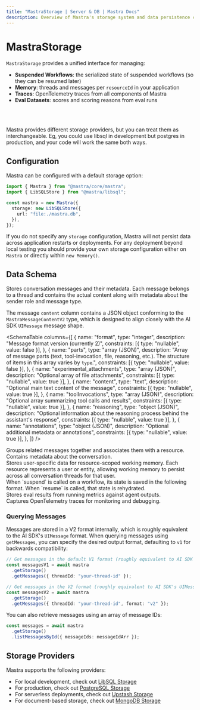 ```yaml
---
title: "MastraStorage | Server & DB | Mastra Docs"
description: Overview of Mastra's storage system and data persistence capabilities.
---
```



# MastraStorage

`MastraStorage` provides a unified interface for managing:

- **Suspended Workflows**: the serialized state of suspended workflows (so they can be resumed later)
- **Memory**: threads and messages per `resourceId` in your application
- **Traces**: OpenTelemetry traces from all components of Mastra
- **Eval Datasets**: scores and scoring reasons from eval runs

<br />

<br />

<StorageOverviewImage />

Mastra provides different storage providers, but you can treat them as interchangeable. Eg, you could use libsql in development but postgres in production, and your code will work the same both ways.

## Configuration

Mastra can be configured with a default storage option:

```typescript copy
import { Mastra } from "@mastra/core/mastra";
import { LibSQLStore } from "@mastra/libsql";

const mastra = new Mastra({
  storage: new LibSQLStore({
    url: "file:./mastra.db",
  }),
});
```

If you do not specify any `storage` configuration, Mastra will not persist data across application restarts or deployments. For any
deployment beyond local testing you should provide your own storage
configuration either on `Mastra` or directly within `new Memory()`.

## Data Schema

<Tabs>
  <TabItem value="messages" label="Messages">
Stores conversation messages and their metadata. Each message belongs to a thread and contains the actual content along with metadata about the sender role and message type.

<br />
<SchemaTable
  columns={[
    {
      name: "id",
      type: "uuidv4",
      description:
        "Unique identifier for the message (format: `xxxxxxxx-xxxx-xxxx-xxxx-xxxxxxxxxxxx`)",
      constraints: [{ type: "primaryKey" }, { type: "nullable", value: false }],
    },
    {
      name: "thread_id",
      type: "uuidv4",
      description: "Parent thread reference",
      constraints: [
        { type: "foreignKey", value: "threads.id" },
        { type: "nullable", value: false },
      ],
    },
    {
      name: "resourceId",
      type: "uuidv4",
      description: "ID of the resource that owns this message",
      constraints: [{ type: "nullable", value: true }],
    },
    {
      name: "content",
      type: "text",
      description:
        "JSON of the message content in V2 format. Example: `{ format: 2, parts: [...] }`",
      constraints: [{ type: "nullable", value: false }],
    },
    {
      name: "role",
      type: "text",
      description: "Enum of `user | assistant`",
      constraints: [{ type: "nullable", value: false }],
    },
    {
      name: "createdAt",
      type: "timestamp",
      description: "Used for thread message ordering",
      constraints: [{ type: "nullable", value: false }],
    },
  ]}
/>

The message `content` column contains a JSON object conforming to the `MastraMessageContentV2` type, which is designed to align closely with the AI SDK `UIMessage` message shape.

<SchemaTable
  columns={[
    {
      name: "format",
      type: "integer",
      description: "Message format version (currently 2)",
      constraints: [{ type: "nullable", value: false }],
    },
    {
      name: "parts",
      type: "array (JSON)",
      description:
        "Array of message parts (text, tool-invocation, file, reasoning, etc.). The structure of items in this array varies by `type`.",
      constraints: [{ type: "nullable", value: false }],
    },
    {
      name: "experimental_attachments",
      type: "array (JSON)",
      description: "Optional array of file attachments",
      constraints: [{ type: "nullable", value: true }],
    },
    {
      name: "content",
      type: "text",
      description: "Optional main text content of the message",
      constraints: [{ type: "nullable", value: true }],
    },
    {
      name: "toolInvocations",
      type: "array (JSON)",
      description: "Optional array summarizing tool calls and results",
      constraints: [{ type: "nullable", value: true }],
    },
    {
      name: "reasoning",
      type: "object (JSON)",
      description:
        "Optional information about the reasoning process behind the assistant's response",
      constraints: [{ type: "nullable", value: true }],
    },
    {
      name: "annotations",
      type: "object (JSON)",
      description: "Optional additional metadata or annotations",
      constraints: [{ type: "nullable", value: true }],
    },
  ]}
/>

</TabItem>

  <TabItem value="threads" label="Threads">
Groups related messages together and associates them with a resource. Contains metadata about the conversation.

<br />
<SchemaTable
  columns={[
    {
      name: "id",
      type: "uuidv4",
      description:
        "Unique identifier for the thread (format: `xxxxxxxx-xxxx-xxxx-xxxx-xxxxxxxxxxxx`)",
      constraints: [{ type: "primaryKey" }, { type: "nullable", value: false }],
    },
    {
      name: "resourceId",
      type: "text",
      description:
        "Primary identifier of the external resource this thread is associated with. Used to group and retrieve related threads.",
      constraints: [{ type: "nullable", value: false }],
    },
    {
      name: "title",
      type: "text",
      description: "Title of the conversation thread",
      constraints: [{ type: "nullable", value: false }],
    },
    {
      name: "metadata",
      type: "text",
      description: "Custom thread metadata as stringified JSON. Example:",
      example: {
        category: "support",
        priority: 1,
      },
    },
    {
      name: "createdAt",
      type: "timestamp",
      constraints: [{ type: "nullable", value: false }],
    },
    {
      name: "updatedAt",
      type: "timestamp",
      description: "Used for thread ordering history",
      constraints: [{ type: "nullable", value: false }],
    },
  ]}
/>

</TabItem>
  <TabItem value="resources" label="Resources">
Stores user-specific data for resource-scoped working memory. Each resource represents a user or entity, allowing working memory to persist across all conversation threads for that user.

<br />
<SchemaTable
  columns={[
    {
      name: "id",
      type: "text",
      description:
        "Resource identifier (user or entity ID) - same as resourceId used in threads and agent calls",
      constraints: [{ type: "primaryKey" }, { type: "nullable", value: false }],
    },
    {
      name: "workingMemory",
      type: "text",
      description:
        "Persistent working memory data as Markdown text. Contains user profile, preferences, and contextual information that persists across conversation threads.",
      constraints: [{ type: "nullable", value: true }],
    },
    {
      name: "metadata",
      type: "jsonb",
      description: "Additional resource metadata as JSON. Example:",
      example: {
        preferences: { language: "en", timezone: "UTC" },
        tags: ["premium", "beta-user"],
      },
      constraints: [{ type: "nullable", value: true }],
    },
    {
      name: "createdAt",
      type: "timestamp",
      description: "When the resource record was first created",
      constraints: [{ type: "nullable", value: false }],
    },
    {
      name: "updatedAt",
      type: "timestamp",
      description: "When the working memory was last updated",
      constraints: [{ type: "nullable", value: false }],
    },
  ]}
/>

</TabItem>
  <TabItem value="workflows" label="Workflows">
When `suspend` is called on a workflow, its state is saved in the following format. When `resume` is called, that state is rehydrated.

<br />
<SchemaTable
  columns={[
    {
      name: "workflow_name",
      type: "text",
      description: "Name of the workflow",
      constraints: [{ type: "nullable", value: false }]
    },
    {
      name: "run_id",
      type: "uuidv4",
      description: "Unique identifier for the workflow execution. Used to track state across suspend/resume cycles (format: `xxxxxxxx-xxxx-xxxx-xxxx-xxxxxxxxxxxx`)",
      constraints: [{ type: "nullable", value: false }]
    },
    {
      name: "snapshot",
      type: "text",
      description: "Serialized workflow state as JSON. Example:",
      example: {
        value: { currentState: 'running' },
        context: {
          stepResults: {},
          attempts: {},
          triggerData: {}
        },
        activePaths: [],
        runId: '550e8400-e29b-41d4-a716-446655440000',
        timestamp: 1648176000000
      },
      constraints: [{ type: "nullable", value: false }]
    },
    {
      name: "createdAt",
      type: "timestamp",
      constraints: [{ type: "nullable", value: false }]
    },
    {
      name: "updatedAt",
      type: "timestamp",
      description: "Last modification time, used to track state changes during workflow execution",
      constraints: [{ type: "nullable", value: false }]
    }
  ]}
/>
  </TabItem>
  <TabItem value="evals" label="Evals">
Stores eval results from running metrics against agent outputs.

<br />
<SchemaTable
  columns={[
    {
      name: "input",
      type: "text",
      description: "Input provided to the agent",
      constraints: [{ type: "nullable", value: false }]
    },
    {
      name: "output",
      type: "text",
      description: "Output generated by the agent",
      constraints: [{ type: "nullable", value: false }]
    },
    {
      name: "result",
      type: "jsonb",
      description: "Eval result data that includes score and details. Example:",
      example: {
        score: 0.95,
        details: {
          reason: "Response accurately reflects source material",
          citations: ["page 1", "page 3"]
        }
      },
      constraints: [{ type: "nullable", value: false }]
    },
    {
      name: "agent_name",
      type: "text",
      constraints: [{ type: "nullable", value: false }]
    },
    {
      name: "metric_name",
      type: "text",
      description: "e.g Faithfulness, Hallucination, etc.",
      constraints: [{ type: "nullable", value: false }]
    },
    {
      name: "instructions",
      type: "text",
      description: "System prompt or instructions for the agent",
      constraints: [{ type: "nullable", value: false }]
    },
    {
      name: "test_info",
      type: "jsonb",
      description: "Additional test metadata and configuration",
      constraints: [{ type: "nullable", value: false }]
    },
    {
      name: "global_run_id",
      type: "uuidv4",
      description: "Groups related evaluation runs (e.g. all unit tests in a CI run)",
      constraints: [{ type: "nullable", value: false }]
    },
    {
      name: "run_id",
      type: "uuidv4",
      description: "Unique identifier for the run being evaluated (format: `xxxxxxxx-xxxx-xxxx-xxxx-xxxxxxxxxxxx`)",
      constraints: [{ type: "nullable", value: false }]
    },
    {
      name: "created_at",
      type: "timestamp",
      constraints: [{ type: "nullable", value: false }]
    }
  ]}
/>
  </TabItem>
  <TabItem value="traces" label="Traces">
Captures OpenTelemetry traces for monitoring and debugging.

<br />
<SchemaTable
  columns={[
    {
      name: "id",
      type: "text",
      description: "Unique trace identifier",
      constraints: [
        { type: "nullable", value: false },
        { type: "primaryKey" }
      ]
    },
    {
      name: "parentSpanId",
      type: "text",
      description: "ID of the parent span. Null if span is top level",
    },
    {
      name: "name",
      type: "text",
      description: "Hierarchical operation name (e.g. `workflow.myWorkflow.execute`, `http.request`, `database.query`)",
      constraints: [{ type: "nullable", value: false }],
    },
    {
      name: "traceId",
      type: "text",
      description: "Root trace identifier that groups related spans",
      constraints: [{ type: "nullable", value: false }]
    },
    {
      name: "scope",
      type: "text",
      description: "Library/package/service that created the span (e.g. `@mastra/core`, `express`, `pg`)",
      constraints: [{ type: "nullable", value: false }]
    },
    {
      name: "kind",
      type: "integer",
      description: "`INTERNAL` (0, within process), `CLIENT` (1, outgoing calls), `SERVER` (2, incoming calls), `PRODUCER` (3, async job creation), `CONSUMER` (4, async job processing)",
      constraints: [{ type: "nullable", value: false }]
    },
    {
      name: "attributes",
      type: "jsonb",
      description: "User defined key-value pairs that contain span metadata",
    },
    {
      name: "status",
      type: "jsonb",
      description: "JSON object with `code` (UNSET=0, ERROR=1, OK=2) and optional `message`. Example:",
      example: {
        code: 1,
        message: "HTTP request failed with status 500"
      }
    },
    {
      name: "events",
      type: "jsonb",
      description: "Time-stamped events that occurred during the span",
    },
    {
      name: "links",
      type: "jsonb",
      description: "Links to other related spans",
      },
    {
      name: "other",
      type: "text",
      description: "Additional OpenTelemetry span fields as stringified JSON. Example:",
      example: {
        droppedAttributesCount: 2,
        droppedEventsCount: 1,
        instrumentationLibrary: "@opentelemetry/instrumentation-http"
      }
    },
    {
      name: "startTime",
      type: "bigint",
      description: "Nanoseconds since Unix epoch when span started",
      constraints: [{ type: "nullable", value: false }]
    },
    {
      name: "endTime",
      type: "bigint",
      description: "Nanoseconds since Unix epoch when span ended",
      constraints: [{ type: "nullable", value: false }]
    },
    {
      name: "createdAt",
      type: "timestamp",
      constraints: [{ type: "nullable", value: false }]
    }
  ]}
/>
  </TabItem>
</Tabs>

### Querying Messages

Messages are stored in a V2 format internally, which is roughly equivalent to the AI SDK's `UIMessage` format. When querying messages using `getMessages`, you can specify the desired output format, defaulting to `v1` for backwards compatibility:

```typescript copy
// Get messages in the default V1 format (roughly equivalent to AI SDK's CoreMessage format)
const messagesV1 = await mastra
  .getStorage()
  .getMessages({ threadId: "your-thread-id" });

// Get messages in the V2 format (roughly equivalent to AI SDK's UIMessage format)
const messagesV2 = await mastra
  .getStorage()
  .getMessages({ threadId: "your-thread-id", format: "v2" });
```

You can also retrieve messages using an array of message IDs:

```typescript copy
const messages = await mastra
  .getStorage()
  .listMessagesById({ messageIds: messageIdArr });
```

## Storage Providers

Mastra supports the following providers:

- For local development, check out [LibSQL Storage](/reference/storage/libsql)
- For production, check out [PostgreSQL Storage](/reference/storage/postgresql)
- For serverless deployments, check out [Upstash Storage](/reference/storage/upstash)
- For document-based storage, check out [MongoDB Storage](/reference/storage/mongodb)
